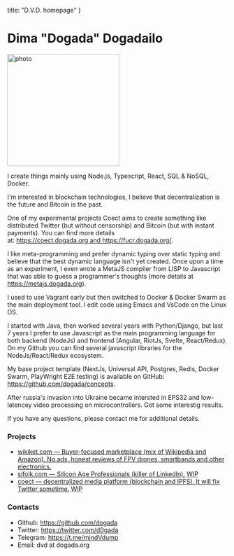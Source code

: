 
  title: "D.V.D. homepage"
}


# Dima "Dogada" Dogadailo

<img
  width="256"
  height="256"
  className="float-start mt-2 me-2"
  src="./static/dd_256.jpg"
  alt="photo"
/>

I create things mainly using Node.js, Typescript, React, SQL & NoSQL, Docker.

I'm interested in blockchain technologies, I believe that decentralization is the future and Bitcoin is the past.

One of my experimental projects Coect aims to create something like distributed Twitter (but without censorship) and Bitcoin (but with instant payments). You can find more details at: https://coect.dogada.org and https://fucr.dogada.org/.

I like meta-programming and prefer dynamic typing over static typing and believe that the best dynamic language isn't yet created. Once upon a time as an experiment, I even wrote a MetaJS compiler from LISP to Javascript that was able to guess a programmer's thoughts (more details at https://metajs.dogada.org).

I used to use Vagrant early but then switched to Docker & Docker Swarm as the main deployment tool. I edit code using Emacs and VsCode on the Linux OS.

I started with Java, then worked several years with Python/Django, but last 7 years I prefer to use Javascript as the main programming language for both backend (NodeJs) and frontend (Angular, RiotJs, Svelte, React/Redux). On my Github you can find several javascript libraries for the NodeJs/React/Redux ecosystem.

My base project template (NextJs, Universal API, Postgres, Redis, Docker Swarm, PlayWright E2E testing) is available on GitHub: https://github.com/dogada/concepts.

After russia's invasion into Ukraine became intersted in EPS32 and low-latencey video processing on microcontrollers. Got some interestig results.

If you have any questions, please contact me for additional details.

### Projects

- [wikiket.com — Buyer-focused marketplace (mix of Wikipedia and Amazon). No ads, honest reviews of FPV drones, smartbands and other electronics.](https://wikiket.com)
- [sifolk.com — Silicon Age Professionals (killer of LinkedIn).](https://sifolk.com) <abbr title="Work In Progress">WIP</abbr>
- [coect — decentralized media platform (blockchain and IPFS). It will fix Twitter sometime.](https://coect.dogada.org/) <abbr title="Work In Progress">WIP</abbr>

### Contacts

- Github: https://github.com/dogada
- Twitter: https://twitter.com/d0gada
- Telegram: https://t.me/mindVdump
- Email: dvd at dogada.org
